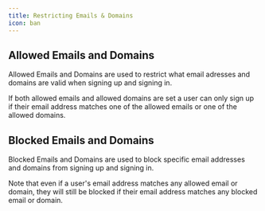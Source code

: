 ```yaml
---
title: Restricting Emails & Domains
icon: ban
---
```


## Allowed Emails and Domains

Allowed Emails and Domains are used to restrict what email adresses and domains are valid when signing up and signing in.

If both allowed emails and allowed domains are set a user can only sign up if their email address matches one of the allowed emails or one of the allowed domains.

## Blocked Emails and Domains

Blocked Emails and Domains are used to block specific email addresses and domains from signing up and signing in.

Note that even if a user's email address matches any allowed email or domain, they will still be blocked if their email address matches any blocked email or domain.
